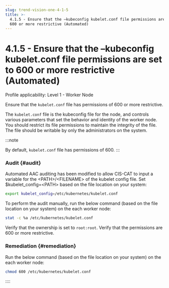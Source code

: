 ```yaml
---
slug: trend-vision-one-4-1-5
title: >-
  4.1.5 - Ensure that the –kubeconfig kubelet.conf file permissions are set to
  600 or more restrictive (Automated)
---
```

# 4.1.5 - Ensure that the –kubeconfig kubelet.conf file permissions are set to 600 or more restrictive (Automated)

Profile applicability: Level 1 - Worker Node

Ensure that the `kubelet.conf` file has permissions of 600 or more restrictive.

The `kubelet.conf` file is the kubeconfig file for the node, and controls various parameters that set the behavior and identity of the worker node. You should restrict its file permissions to maintain the integrity of the file. The file should be writable by only the administrators on the system.

:::note

By default, `kubelet.conf` file has permissions of 600.
:::

### Audit {#audit}

Automated AAC auditing has been modified to allow CIS-CAT to input a variable for the \<PATH\>/\<FILENAME\> of the kubelet config file. Set $kubelet_config=\<PATH\> based on the file location on your system:

```bash
export kubelet_config=/etc/kubernetes/kubelet.conf
```

To perform the audit manually, run the below command (based on the file location on your system) on the each worker node:

```bash
stat -c %a /etc/kubernetes/kubelet.conf
```

Verify that the ownership is set to `root:root`. Verify that the permissions are 600 or more restrictive.

### Remediation {#remediation}

Run the below command (based on the file location on your system) on the each worker node:

```bash
chmod 600 /etc/kubernetes/kubelet.conf
```
::::
